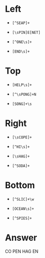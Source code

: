 # Left
  
  * `[^SEAP]+`
  
  * `[\sPIN]E[NET]`
  
  * `[^ONE\s]+`
  
  * `[END\s]+`
  
# Top

  * `[HELP\s]+`
  
  * `[^\sPONG]+N`
  
  * `[SONG]+\s`

# Right

  * `[\sCOPE]+`
  
  * `[^HI\s]+`  
  
  * `[\sHAG]+`
  
  * `[^SODA]+`  
  
# Bottom

  * `[^SLIC]+\w`
  
  * `[OCEAN\s]+`  
  
  * `[^SPIES]+`

# Answer

 CO
PEN
HAG
EN 